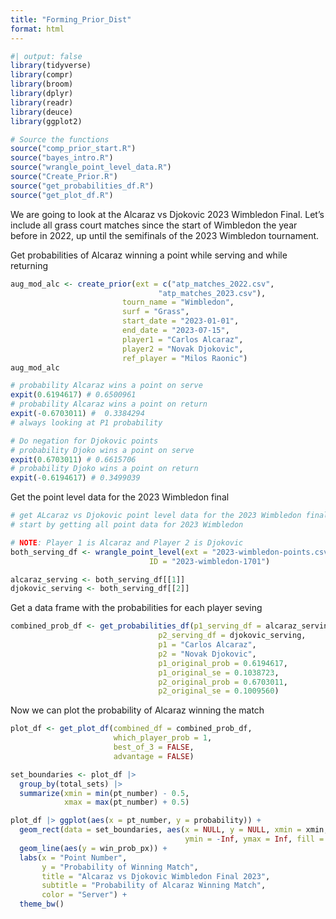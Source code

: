 ```yaml
---
title: "Forming_Prior_Dist"
format: html
---
```


```r
#| output: false
library(tidyverse)
library(compr)
library(broom)
library(dplyr)
library(readr)
library(deuce)
library(ggplot2)

# Source the functions
source("comp_prior_start.R")
source("bayes_intro.R")
source("wrangle_point_level_data.R")
source("Create_Prior.R")
source("get_probabilities_df.R")
source("get_plot_df.R")
```

We are going to look at the Alcaraz vs Djokovic 2023 Wimbledon Final. Let's include all grass court matches since the start of Wimbledon the year before in 2022, up until the semifinals of the 2023 Wimbledon tournament.

Get probabilities of Alcaraz winning a point while serving and while returning
```r
aug_mod_alc <- create_prior(ext = c("atp_matches_2022.csv",
                                 "atp_matches_2023.csv"),
                         tourn_name = "Wimbledon",
                         surf = "Grass",
                         start_date = "2023-01-01",
                         end_date = "2023-07-15",
                         player1 = "Carlos Alcaraz",
                         player2 = "Novak Djokovic",
                         ref_player = "Milos Raonic")
aug_mod_alc

# probability Alcaraz wins a point on serve
expit(0.6194617) # 0.6500961
# probability Alcaraz wins a point on return
expit(-0.6703011) #  0.3384294
# always looking at P1 probability

# Do negation for Djokovic points
# probability Djoko wins a point on serve
expit(0.6703011) # 0.6615706
# probability Djoko wins a point on return
expit(-0.6194617) # 0.3499039
```

Get the point level data for the 2023 Wimbledon final
```r
# get ALcaraz vs Djokovic point level data for the 2023 Wimbledon final
# start by getting all point data for 2023 Wimbledon

# NOTE: Player 1 is Alcaraz and Player 2 is Djokovic
both_serving_df <- wrangle_point_level(ext = "2023-wimbledon-points.csv",
                               ID = "2023-wimbledon-1701")

alcaraz_serving <- both_serving_df[[1]]
djokovic_serving <- both_serving_df[[2]]
```

Get a data frame with the probabilities for each player seving
```r
combined_prob_df <- get_probabilities_df(p1_serving_df = alcaraz_serving,
                                 p2_serving_df = djokovic_serving,
                                 p1 = "Carlos Alcaraz",
                                 p2 = "Novak Djokovic",
                                 p1_original_prob = 0.6194617,
                                 p1_original_se = 0.1038723,
                                 p2_original_prob = 0.6703011,
                                 p2_original_se = 0.1009560)
```

Now we can plot the probability of Alcaraz winning the match
```r
plot_df <- get_plot_df(combined_df = combined_prob_df, 
                       which_player_prob = 1,
                       best_of_3 = FALSE,
                       advantage = FALSE)

set_boundaries <- plot_df |>
  group_by(total_sets) |>
  summarize(xmin = min(pt_number) - 0.5,
            xmax = max(pt_number) + 0.5)

plot_df |> ggplot(aes(x = pt_number, y = probability)) +
  geom_rect(data = set_boundaries, aes(x = NULL, y = NULL, xmin = xmin, xmax = xmax, 
                                       ymin = -Inf, ymax = Inf, fill = total_sets), alpha = 0.2) + 
  geom_line(aes(y = win_prob_px)) +
  labs(x = "Point Number",
       y = "Probability of Winning Match",
       title = "Alcaraz vs Djokovic Wimbledon Final 2023",
       subtitle = "Probability of Alcaraz Winning Match",
       color = "Server") +
  theme_bw()
```